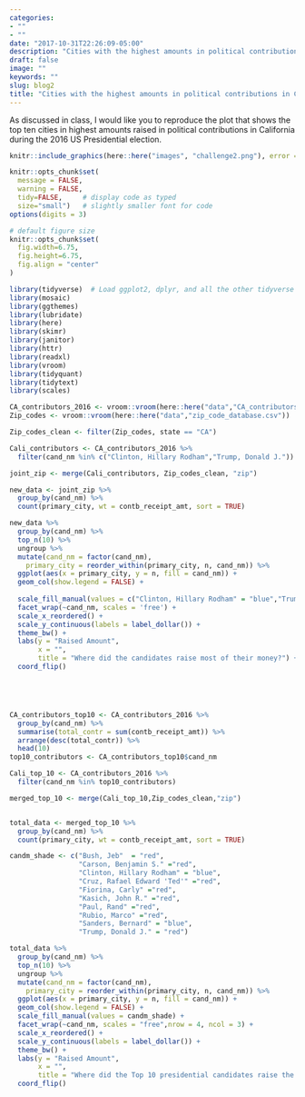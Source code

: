 ```yaml
---
categories:
- ""
- ""
date: "2017-10-31T22:26:09-05:00"
description: "Cities with the highest amounts in political contributions in California during the 2016 US Presidential election"
draft: false
image: ""
keywords: ""
slug: blog2
title: "Cities with the highest amounts in political contributions in California during the 2016 US Presidential election"
---
```







As discussed in class, I would like you to reproduce the plot that shows the top ten cities in highest amounts raised in political contributions in California during the 2016 US Presidential election.



```r
knitr::include_graphics(here::here("images", "challenge2.png"), error = FALSE)

```



```r
knitr::opts_chunk$set(
  message = FALSE, 
  warning = FALSE, 
  tidy=FALSE,     # display code as typed
  size="small")   # slightly smaller font for code
options(digits = 3)

# default figure size
knitr::opts_chunk$set(
  fig.width=6.75, 
  fig.height=6.75,
  fig.align = "center"
)
```



```r
library(tidyverse)  # Load ggplot2, dplyr, and all the other tidyverse packages
library(mosaic)
library(ggthemes)
library(lubridate)
library(here)
library(skimr)
library(janitor)
library(httr)
library(readxl)
library(vroom)
library(tidyquant)
library(tidytext)
library(scales)
```


```r

CA_contributors_2016 <- vroom::vroom(here::here("data","CA_contributors_2016.csv"))
Zip_codes <- vroom::vroom(here::here("data","zip_code_database.csv"))

Zip_codes_clean <- filter(Zip_codes, state == "CA")

Cali_contributors <- CA_contributors_2016 %>%
  filter(cand_nm %in% c("Clinton, Hillary Rodham","Trump, Donald J."))

joint_zip <- merge(Cali_contributors, Zip_codes_clean, "zip")

new_data <- joint_zip %>%
  group_by(cand_nm) %>%
  count(primary_city, wt = contb_receipt_amt, sort = TRUE)

new_data %>%
  group_by(cand_nm) %>%
  top_n(10) %>%
  ungroup %>%
  mutate(cand_nm = factor(cand_nm),
    primary_city = reorder_within(primary_city, n, cand_nm)) %>%
  ggplot(aes(x = primary_city, y = n, fill = cand_nm)) +
  geom_col(show.legend = FALSE) +
  
  scale_fill_manual(values = c("Clinton, Hillary Rodham" = "blue","Trump, Donald J." = "red")) +
  facet_wrap(~cand_nm, scales = 'free') +
  scale_x_reordered() +
  scale_y_continuous(labels = label_dollar()) +
  theme_bw() +
  labs(y = "Raised Amount",
       x = "",
       title = "Where did the candidates raise most of their money?") +
  coord_flip() 





CA_contributors_top10 <- CA_contributors_2016 %>%
  group_by(cand_nm) %>%
  summarise(total_contr = sum(contb_receipt_amt)) %>%
  arrange(desc(total_contr)) %>%
  head(10) 
top10_contributors <- CA_contributors_top10$cand_nm

Cali_top_10 <- CA_contributors_2016 %>%
  filter(cand_nm %in% top10_contributors)

merged_top_10 <- merge(Cali_top_10,Zip_codes_clean,"zip") 


total_data <- merged_top_10 %>%
  group_by(cand_nm) %>%
  count(primary_city, wt = contb_receipt_amt, sort = TRUE)

candm_shade <- c("Bush, Jeb"  = "red",
                 "Carson, Benjamin S." ="red",
                 "Clinton, Hillary Rodham" = "blue",
                 "Cruz, Rafael Edward 'Ted'" ="red",
                 "Fiorina, Carly" ="red",
                 "Kasich, John R." ="red",
                 "Paul, Rand" ="red",
                 "Rubio, Marco" ="red",
                 "Sanders, Bernard" = "blue",
                 "Trump, Donald J." = "red")

total_data %>%
  group_by(cand_nm) %>%
  top_n(10) %>%
  ungroup %>%
  mutate(cand_nm = factor(cand_nm),
    primary_city = reorder_within(primary_city, n, cand_nm)) %>%
  ggplot(aes(x = primary_city, y = n, fill = cand_nm)) +
  geom_col(show.legend = FALSE) +
  scale_fill_manual(values = candm_shade) +
  facet_wrap(~cand_nm, scales = "free",nrow = 4, ncol = 3) +
  scale_x_reordered() +
  scale_y_continuous(labels = label_dollar()) +
  theme_bw() +
  labs(y = "Raised Amount",
       x = "",
       title = "Where did the Top 10 presidential candidates raise the highest contributions?") +
  coord_flip() 
```

